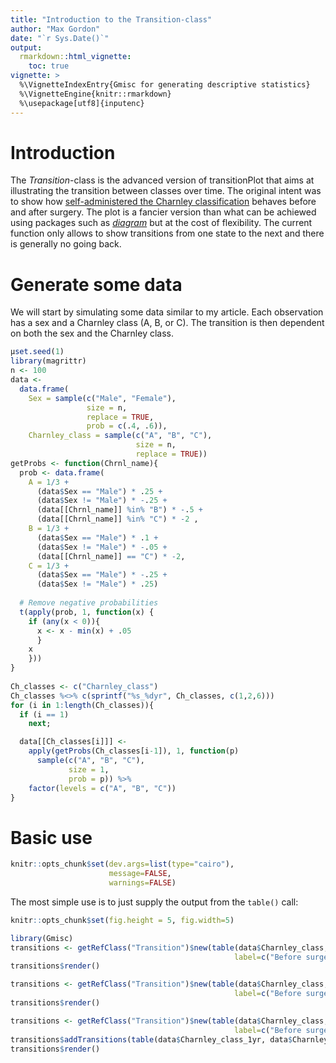```yaml
---
title: "Introduction to the Transition-class"
author: "Max Gordon"
date: "`r Sys.Date()`"
output: 
  rmarkdown::html_vignette:
    toc: true
vignette: >
  %\VignetteIndexEntry{Gmisc for generating descriptive statistics}
  %\VignetteEngine{knitr::rmarkdown}
  %\usepackage[utf8]{inputenc}
---
```


Introduction
============

The *Transition*-class is the advanced version of transitionPlot that aims at illustrating the transition between classes over time. The original intent was to show how [self-administered the Charnley classification](http://informahealthcare.com/doi/full/10.3109/17453674.2014.931199) behaves before and after surgery. The plot is a fancier version than what can be achiewed using packages such as [*diagram*](http://informahealthcare.com.proxy.kib.ki.se/doi/full/10.3109/17453674.2014.931199) but at the cost of flexibility. The current function only allows to show transitions from one state to the next and there is generally no going back.

Generate some data
==================


We will start by simulating some data similar to my article. Each observation has a sex and a Charnley class (A, B, or C). The transition is then dependent on both the sex and the Charnley class.

```r
µset.seed(1)
library(magrittr)
n <- 100
data <- 
  data.frame(
    Sex = sample(c("Male", "Female"),
                 size = n,
                 replace = TRUE,
                 prob = c(.4, .6)),
    Charnley_class = sample(c("A", "B", "C"), 
                            size = n, 
                            replace = TRUE))
getProbs <- function(Chrnl_name){
  prob <- data.frame(
    A = 1/3 +
      (data$Sex == "Male") * .25 +
      (data$Sex != "Male") * -.25 +
      (data[[Chrnl_name]] %in% "B") * -.5 +
      (data[[Chrnl_name]] %in% "C") * -2 ,
    B = 1/3 +
      (data$Sex == "Male") * .1 + 
      (data$Sex != "Male") * -.05 +
      (data[[Chrnl_name]] == "C") * -2,
    C = 1/3 +
      (data$Sex == "Male") * -.25 +
      (data$Sex != "Male") * .25)
  
  # Remove negative probabilities
  t(apply(prob, 1, function(x) {
    if (any(x < 0)){
      x <- x - min(x) + .05
      }
    x
    }))
}
  
Ch_classes <- c("Charnley_class")
Ch_classes %<>% c(sprintf("%s_%dyr", Ch_classes, c(1,2,6)))
for (i in 1:length(Ch_classes)){
  if (i == 1)
    next;

  data[[Ch_classes[i]]] <- 
    apply(getProbs(Ch_classes[i-1]), 1, function(p)
      sample(c("A", "B", "C"), 
             size = 1, 
             prob = p)) %>%
    factor(levels = c("A", "B", "C"))
}
```

Basic use
=========
```r
knitr::opts_chunk$set(dev.args=list(type="cairo"), 
                      message=FALSE, 
                      warnings=FALSE)
```

The most simple use is to just supply the output from the `table()` call:

```r
knitr::opts_chunk$set(fig.height = 5, fig.width=5)
```

```r
library(Gmisc)
transitions <- getRefClass("Transition")$new(table(data$Charnley_class, data$Charnley_class_1yr), 
                                                  label=c("Before surgery", "1 year after"))
transitions$render()
```


```r
transitions <- getRefClass("Transition")$new(table(data$Charnley_class, data$Charnley_class_1yr, data$Sex), 
                                                  label=c("Before surgery", "1 year after"))
transitions$render()
```

```r
transitions <- getRefClass("Transition")$new(table(data$Charnley_class, data$Charnley_class_1yr, data$Sex), 
                                                  label=c("Before surgery", "1 year after"))
transitions$addTransitions(table(data$Charnley_class_1yr, data$Charnley_class_2yr, data$Sex), label="2 years after")
transitions$render()
```